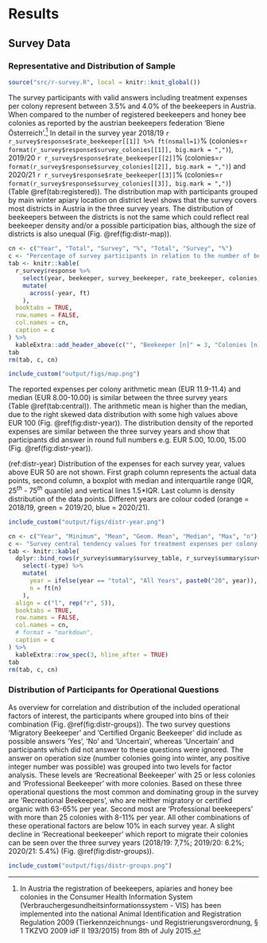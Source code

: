 # Results
## Survey Data
### Representative and Distribution of Sample

```r
source("src/r-survey.R", local = knitr::knit_global())
```

The survey participants with valid answers including treatment expenses per colony represent between 3.5% and 4.0% of the beekeepers in Austria. When compared to the number of registered beekeepers and honey bee colonies as reported by the austrian beekeepers federation 'Biene Österreich'.[^r-vis] In detail in the survey year 2018/19 `r r_survey$response$rate_beekeeper[[1]] %>% ft(nsmall=1)`% (colonies=`r format(r_survey$response$survey_colonies[[1]], big.mark = ",")`),  2019/20 `r r_survey$response$rate_beekeeper[[2]]`% (colonies=`r format(r_survey$response$survey_colonies[[2]], big.mark = ",")`) and 2020/21 `r r_survey$response$rate_beekeeper[[3]]`% (colonies=`r format(r_survey$response$survey_colonies[[3]], big.mark = ",")`) (Table&nbsp;\@ref(tab:registered)). The distribution map with participants grouped by main winter apiary location on district level shows that the survey covers most districts in Austria in the three survey years. The distribution of beekeepers between the districts is not the same which could reflect real beekeeper density and/or a possible participation bias, although the size of districts is also unequal (Fig.&nbsp;\@ref(fig:distr-map)).

[^r-vis]: In Austria the registration of beekeepers, apiaries and honey bee colonies in the Consumer Health Information System (Verbrauchergesundheitsinformationssystem - VIS) has been implemented into the national Animal Identification and Registration Regulation 2009 (Tierkennzeichnungs- und Registrierungsverordnung, § 1 TKZVO 2009 idF II 193/2015) from 8th of July 2015.

```r
cn <- c("Year", "Total", "Survey", "%", "Total", "Survey", "%")
c <- "Percentage of survey participants in relation to the number of beekeepers in Austria as reported by the austrian beekeepers federation 'Biene Österreich'."
tab <- knitr::kable(
  r_survey$response %>%
    select(year, beekeeper, survey_beekeeper, rate_beekeeper, colonies, survey_colonies, rate_colonies) %>%
    mutate(
      across(-year, ft)
    ),
  booktabs = TRUE,
  row.names = FALSE,
  col.names = cn,
  caption = c
) %>%
  kableExtra::add_header_above(c("", "Beekeeper [n]" = 3, "Colonies [n]" = 3))
tab
rm(tab, c, cn)
```

```r
include_custom("output/figs/map.png")
```

The reported expenses per colony arithmetic mean (EUR&nbsp;11.9-11.4) and median (EUR&nbsp;8.00-10.00) is similar between the three survey years (Table&nbsp;\@ref(tab:central)). The arithmetic mean is higher than the median, due to the right skewed data distribution with some high values above EUR&nbsp;100 (Fig.&nbsp;\@ref(fig:distr-year)). The distribution density of the reported expenses are similar between the three survey years and show that participants did answer in round full numbers e.g. EUR&nbsp;5.00, 10.00, 15.00 (Fig.&nbsp;\@ref(fig:distr-year)).

(ref:distr-year) Distribution of the expenses for each survey year, values above EUR&nbsp;50 are not shown. First graph column represents the actual data points, second column, a boxplot with median and interquartile range (IQR, $25^{th}$ - $75^{th}$ quantile) and vertical lines 1.5*IQR. Last column is density distribution of the data points. Different years are colour coded (orange = 2018/19, green = 2019/20, blue = 2020/21).

```r
include_custom("output/figs/distr-year.png")
```

```r
cn <- c("Year", "Minimum", "Mean", "Geom. Mean", "Median", "Max", "n")
c <- "Survey central tendency values for treatment expenses per colony for all years and additionally over all years. Column 'Mean' is the arithmetic mean, the 'Geom. Mean' (geometrical mean) was added as alternative to reduce the effect of high outliers."
tab <- knitr::kable(
  dplyr::bind_rows(r_survey$summary$survey_table, r_survey$summary$survey_total) %>%
    select(-type) %>%
    mutate(
      year = ifelse(year == "total", "All Years", paste0("20", year)),
      n = ft(n)
    ),
  align = c("l", rep("r", 5)),
  booktabs = TRUE,
  row.names = FALSE,
  col.names = cn,
  # format = "markdown",
  caption = c
) %>%
  kableExtra::row_spec(3, hline_after = TRUE)
tab
rm(tab, c, cn)
```

### Distribution of Participants for Operational Questions {#operational-survey}

As overview for correlation and distribution of the included operational factors of interest, the participants where grouped into bins of their combination (Fig.&nbsp;\@ref(fig:distr-groups)). The two survey questions 'Migratory Beekeeper' and 'Certified Organic Beekeeper' did include as possible answers 'Yes', 'No' and 'Uncertain', whereas 'Uncertain' and participants which did not answer to these questions were ignored. The answer on operation size (number colonies going into winter, any positive integer number was possible) was grouped into two levels for factor analysis. These levels are 'Recreational Beekeeper' with 25 or less colonies and 'Professional Beekeeper' with more colonies. Based on these three operational questions the most common and dominating group in the survey are 'Recreational Beekeepers', who are neither migratory or certified organic with 63-65% per year. Second most are 'Professional beekeepers' with more than 25 colonies with 8-11% per year. All other combinations of these operational factors are below 10% in each survey year. A slight decline in 'Recreational beekeeper' which report to migrate their colonies can be seen over the three survey years (2018/19: 7,7%; 2019/20: 6.2%; 2020/21: 5.4%) (Fig.&nbsp;\@ref(fig:distr-groups)).

```r
include_custom("output/figs/distr-groups.png")
```